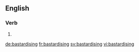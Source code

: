 
==English==

===Verb===
{{head|en}}

# {{present participle of|bastardise|lang=en}}

[[de:bastardising]]
[[fr:bastardising]]
[[sv:bastardising]]
[[vi:bastardising]]